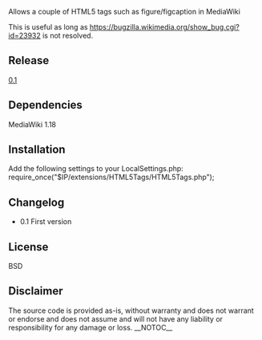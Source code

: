 Allows a couple of HTML5 tags such as figure/figcaption in MediaWiki

This is useful as long as https://bugzilla.wikimedia.org/show_bug.cgi?id=23932 is not resolved.

==Release ==
[https://github.com/rotsee/HTML5Tags/tags 0.1]

==Dependencies==
MediaWiki 1.18

==Installation==
Add the following settings to your LocalSettings.php:
require_once("$IP/extensions/HTML5Tags/HTML5Tags.php");

==Changelog==
*0.1 First version

== License ==
BSD 

== Disclaimer ==
The source code is provided as-is, without warranty and does not warrant or endorse and does not assume and will not have any liability or responsibility for any damage or loss.
__NOTOC__
